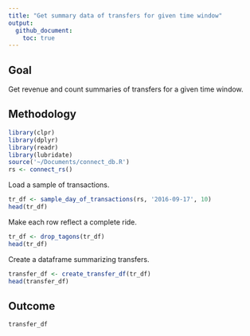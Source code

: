 ```yaml
---
title: "Get summary data of transfers for given time window"
output: 
  github_document:
    toc: true
---
```

## Goal

Get revenue and count summaries of transfers for a given time window.

## Methodology 

```r
library(clpr)
library(dplyr)
library(readr)
library(lubridate)
source('~/Documents/connect_db.R')
rs <- connect_rs()
```

Load a sample of transactions.

```r
tr_df <- sample_day_of_transactions(rs, '2016-09-17', 10)
head(tr_df)
```

Make each row reflect a complete ride.

```r
tr_df <- drop_tagons(tr_df)
head(tr_df)
```

Create a dataframe summarizing transfers.

```r
transfer_df <- create_transfer_df(tr_df)
head(transfer_df)
```

## Outcome
```r
transfer_df
```


